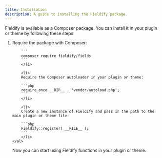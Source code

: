 ```yaml
---
title: Installation
description: A guide to installing the Fieldify package.
---
```



Fieldify is available as a Composer package. You can install it in your plugin or theme by following these steps:

<Steps>
    <ol>
        <li>
        Require the package with Composer:

        ```
        composer require fieldify/fields
        ```
        </li>

        <li>
        Require the Composer autoloader in your plugin or theme:

        ```php
        require_once __DIR__ . 'vendor/autoload.php';
        ```
        </li>

        <li>
        Create a new instance of Fieldify and pass in the path to the main plugin or theme file:

        ```php
        Fieldify::register( __FILE__ );
        ```
        </li>
    </ol>

</Steps>

Now you can start using Fieldify functions in your plugin or theme.
